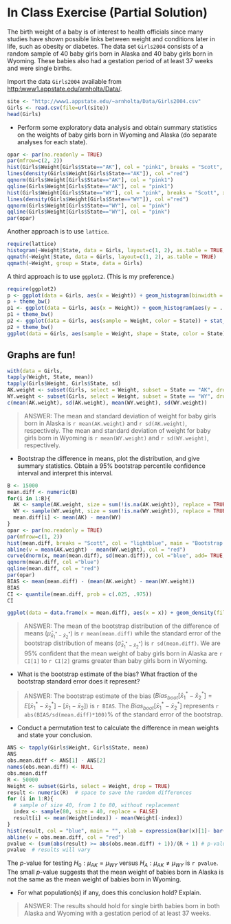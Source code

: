 

In Class Exercise (Partial Solution)
========================================================

The birth weight of a baby is of interest to health officials since many studies have shown possible links between weight and conditions later in life, such as obesity or diabetes.  The data set `Girls2004` consists of a random sample of 40 baby girls born in Alaska and 40 baby girls born in Wyoming.  These babies also had a gestation period of at least 37 weeks and were single births. 


Import the data `Girls2004` available from [http:\\www1.appstate.edu/arnholta/Data/](http:\\www1.appstate.edu/arnholta/Data/).

```r
site <- "http://www1.appstate.edu/~arnholta/Data/Girls2004.csv"
Girls <- read.csv(file=url(site))
head(Girls)
```

  * Perform some exploratory data analysis and obtain summary statistics on the weights of baby girls born in Wyoming and Alaska (do separate analyses for each state).
  
```r
opar <- par(no.readonly = TRUE)
par(mfrow=c(2, 2))
hist(Girls$Weight[Girls$State=="AK"], col = "pink1", breaks = "Scott", xlab = "Weight in g.", main = "Alaska", freq= FALSE)
lines(density(Girls$Weight[Girls$State=="AK"]), col ="red")
qqnorm(Girls$Weight[Girls$State=="AK"], col = "pink1")
qqline(Girls$Weight[Girls$State=="AK"], col = "pink1")
hist(Girls$Weight[Girls$State=="WY"], col = "pink", breaks = "Scott", xlab = "Weight in g.", main = "Wyoming", freq= FALSE)
lines(density(Girls$Weight[Girls$State=="WY"]), col ="red")
qqnorm(Girls$Weight[Girls$State=="WY"], col = "pink")
qqline(Girls$Weight[Girls$State=="WY"], col = "pink")
par(opar)
```

Another approach is to use `lattice`.

```r
require(lattice)
histogram(~Weight|State, data = Girls, layout=c(1, 2), as.table = TRUE, type = "density")
qqmath(~Weight|State, data = Girls, layout=c(1, 2), as.table = TRUE)
qqmath(~Weight, group = State, data = Girls)
```

A third approach is to use `ggplot2`. (This is my preference.)

```r
require(ggplot2)
p <- ggplot(data = Girls, aes(x = Weight)) + geom_histogram(binwidth = 300, fill = "peru", color = "black") + facet_grid(State ~ .)
p + theme_bw()
p1 <- ggplot(data = Girls, aes(x = Weight)) + geom_histogram(aes(y = ..density..), binwidth = 300, fill = "blue", color = "black") + facet_grid(State ~ .) + geom_density(color = "red", size = 1)
p1 + theme_bw()
p2 <- ggplot(data = Girls, aes(sample = Weight, color = State)) + stat_qq()
p2 + theme_bw()
ggplot(data = Girls, aes(sample = Weight, shape = State, color = State)) + stat_qq() + facet_grid(State~.) + theme_bw()
```

## Graphs are fun!

```r
with(data = Girls, 
tapply(Weight, State, mean))
tapply(Girls$Weight, Girls$State, sd)
AK.weight <- subset(Girls, select = Weight, subset = State == "AK", drop = TRUE)
WY.weight <- subset(Girls, select = Weight, subset = State == "WY", drop = TRUE)
c(mean(AK.weight), sd(AK.weight), mean(WY.weight), sd(WY.weight))
```
> ANSWER: The mean and standard deviation of weight for baby girls born in Alaska is `r mean(AK.weight)` and `r sd(AK.weight)`, respectively.  The mean and standard deviation of weight for baby girls born in Wyoming is `r mean(WY.weight)` and `r sd(WY.weight)`, respectively. 
  
  * Bootstrap the difference in means, plot the distribution, and give summary statistics.  Obtain a 95% bootstrap percentile confidence interval and interpret this interval.
  
```r
B <- 15000
mean.diff <- numeric(B)
for(i in 1:B){
  AK <- sample(AK.weight, size = sum(!is.na(AK.weight)), replace = TRUE)
  WY <- sample(WY.weight, size = sum(!is.na(WY.weight)), replace = TRUE)
  mean.diff[i] <- mean(AK) - mean(WY)
}
opar <- par(no.readonly = TRUE)
par(mfrow=c(1, 2))
hist(mean.diff, breaks = "Scott", col = "lightblue", main = "Bootstrap Distribution", xlab = substitute(paste(bar(x)[1],"*", - bar(x)[2],"*")), freq= FALSE)
abline(v = mean(AK.weight) - mean(WY.weight), col = "red")
curve(dnorm(x, mean(mean.diff), sd(mean.diff)), col ="blue", add= TRUE, lwd = 2)
qqnorm(mean.diff, col ="blue")
qqline(mean.diff, col = "red")
par(opar)
BIAS <- mean(mean.diff) - (mean(AK.weight) - mean(WY.weight))
BIAS
CI <- quantile(mean.diff, prob = c(.025, .975))
CI
```

```r
ggplot(data = data.frame(x = mean.diff), aes(x = x)) + geom_density(fill = "skyblue") + labs(x = substitute(paste(bar(x)[1],"*", - bar(x)[2],"*"))) + theme_bw()
```

> ANSWER: The mean of the bootstrap distribution of the difference of means ($\hat{\mu}_{\bar{x}^*_1 - \bar{x}^*_2}$) is `r mean(mean.diff)` while the standard error of the bootstrap distribution of means ($\hat{\sigma}_{\bar{x}^*_1 - \bar{x}^*_2}$) is `r sd(mean.diff)`.  We are 95% confident that the mean weight of baby girls born in Alaska are `r CI[1]` to `r CI[2]` grams greater than baby girls born in Wyoming.
  
  * What is the bootstrap estimate of the bias?  What fraction of the bootstrap standard error does it represent?
  
> ANSWER: The bootstrap estimate of the bias $(Bias_{boot}[\bar{x}^*_1 - \bar{x}^*_2] = E[\bar{x}^*_1 - \bar{x}^*_2] - [\bar{x}_1 - \bar{x}_2])$ is `r BIAS`.  The $Bias_{boot}[\bar{x}^*_1 - \bar{x}^*_2]$ represents `r abs(BIAS/sd(mean.diff)*100)`% of the standard error of the bootstrap.
  
  *  Conduct a permutation test to calculate the difference in mean weights and state your conclusion.
  
```r
ANS <- tapply(Girls$Weight, Girls$State, mean)
ANS
obs.mean.diff <- ANS[1] - ANS[2]
names(obs.mean.diff) <- NULL
obs.mean.diff
R <- 50000
Weight <- subset(Girls, select = Weight, drop = TRUE)
result <- numeric(R)  # space to save the random differences
for (i in 1:R){
  # sample of size 40, from 1 to 80, without replacement
  index <- sample(80, size = 40, replace = FALSE)
  result[i] <- mean(Weight[index]) - mean(Weight[-index])
}
hist(result, col = "blue", main = "", xlab = expression(bar(x)[1]- bar(x)[2]))
abline(v = obs.mean.diff, col = "red")
pvalue <- (sum(abs(result) >= abs(obs.mean.diff) + 1))/(R + 1) # p-value
pvalue  # results will vary
```
The _p_-value for testing $H_0: \mu_{AK} = \mu_{WY}$ versus $H_A: \mu_{AK} \neq \mu_{WY}$ is `r pvalue`.  The small _p_-value suggests that the mean weight of babies born in Alaska is not the same as the mean weight of babies born in Wyoming.
  
  *  For what population(s) if any, does this conclusion hold?  Explain.
  
> ANSWER:  The results should hold for single birth babies born in both Alaska and Wyoming with a gestation period of at least 37 weeks.  
